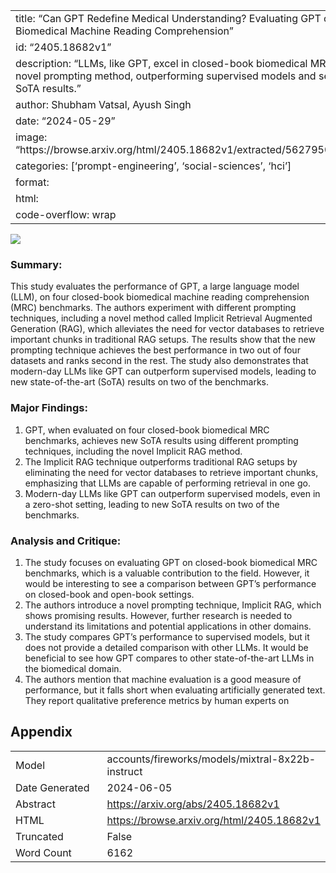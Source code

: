 
---
title: "Can GPT Redefine Medical Understanding? Evaluating GPT on Biomedical Machine Reading Comprehension"
id: "2405.18682v1"
description: "LLMs, like GPT, excel in closed-book biomedical MRC with a novel prompting method, outperforming supervised models and setting new SoTA results."
author: Shubham Vatsal, Ayush Singh
date: "2024-05-29"
image: "https://browse.arxiv.org/html/2405.18682v1/extracted/5627950/IRAG.png"
categories: ['prompt-engineering', 'social-sciences', 'hci']
format:
  html:
    code-overflow: wrap
---

![](https://browse.arxiv.org/html/2405.18682v1/extracted/5627950/IRAG.png)

### Summary:

This study evaluates the performance of GPT, a large language model (LLM), on four closed-book biomedical machine reading comprehension (MRC) benchmarks. The authors experiment with different prompting techniques, including a novel method called Implicit Retrieval Augmented Generation (RAG), which alleviates the need for vector databases to retrieve important chunks in traditional RAG setups. The results show that the new prompting technique achieves the best performance in two out of four datasets and ranks second in the rest. The study also demonstrates that modern-day LLMs like GPT can outperform supervised models, leading to new state-of-the-art (SoTA) results on two of the benchmarks.

### Major Findings:

1. GPT, when evaluated on four closed-book biomedical MRC benchmarks, achieves new SoTA results using different prompting techniques, including the novel Implicit RAG method.
2. The Implicit RAG technique outperforms traditional RAG setups by eliminating the need for vector databases to retrieve important chunks, emphasizing that LLMs are capable of performing retrieval in one go.
3. Modern-day LLMs like GPT can outperform supervised models, even in a zero-shot setting, leading to new SoTA results on two of the benchmarks.

### Analysis and Critique:

1. The study focuses on evaluating GPT on closed-book biomedical MRC benchmarks, which is a valuable contribution to the field. However, it would be interesting to see a comparison between GPT's performance on closed-book and open-book settings.
2. The authors introduce a novel prompting technique, Implicit RAG, which shows promising results. However, further research is needed to understand its limitations and potential applications in other domains.
3. The study compares GPT's performance to supervised models, but it does not provide a detailed comparison with other LLMs. It would be beneficial to see how GPT compares to other state-of-the-art LLMs in the biomedical domain.
4. The authors mention that machine evaluation is a good measure of performance, but it falls short when evaluating artificially generated text. They report qualitative preference metrics by human experts on

## Appendix

|          |          |
|----------|----------|
| Model     | accounts/fireworks/models/mixtral-8x22b-instruct       |
| Date Generated     | 2024-06-05       |
| Abstract | [https://arxiv.org/abs/2405.18682v1](https://arxiv.org/abs/2405.18682v1)        |
| HTML     | [https://browse.arxiv.org/html/2405.18682v1](https://browse.arxiv.org/html/2405.18682v1)       |
| Truncated       | False       |
| Word Count       | 6162       |